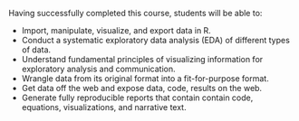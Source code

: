 Having successfully completed this course, students will be able to:

- Import, manipulate, visualize, and export data in R.
- Conduct a systematic exploratory data analysis (EDA) of different types of data.
- Understand fundamental principles of visualizing information for exploratory analysis and communication.
- Wrangle data from its original format into a fit-for-purpose format.
- Get data off the web and expose data, code, results on the web.
- Generate fully reproducible reports that contain contain code, equations, visualizations, and narrative text.


